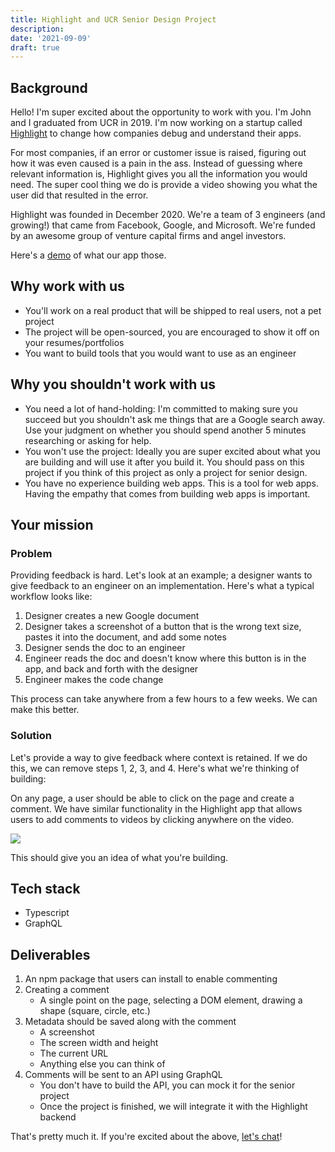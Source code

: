 ```yaml
---
title: Highlight and UCR Senior Design Project
description:
date: '2021-09-09'
draft: true
---
```


## Background

Hello! I'm super excited about the opportunity to work with you. I'm John and I graduated from UCR in 2019. I'm now working on a startup called [Highlight](https://highlight.run) to change how companies debug and understand their apps.

For most companies, if an error or customer issue is raised, figuring out how it was even caused is a pain in the ass. Instead of guessing where relevant information is, Highlight gives you all the information you would need. The super cool thing we do is provide a video showing you what the user did that resulted in the error.

Highlight was founded in December 2020. We're a team of 3 engineers (and growing!) that came from Facebook, Google, and Microsoft. We're funded by an awesome group of venture capital firms and angel investors.

Here's a [demo](https://app.highlight.run/112/sessions/2756728) of what our app those.

## Why work with us

- You'll work on a real product that will be shipped to real users, not a pet project
- The project will be open-sourced, you are encouraged to show it off on your resumes/portfolios
- You want to build tools that you would want to use as an engineer

## Why you shouldn't work with us

- You need a lot of hand-holding: I'm committed to making sure you succeed but you shouldn't ask me things that are a Google search away. Use your judgment on whether you should spend another 5 minutes researching or asking for help.
- You won't use the project: Ideally you are super excited about what you are building and will use it after you build it. You should pass on this project if you think of this project as only a project for senior design.
- You have no experience building web apps. This is a tool for web apps. Having the empathy that comes from building web apps is important.

## Your mission

### Problem

Providing feedback is hard. Let's look at an example; a designer wants to give feedback to an engineer on an implementation. Here's what a typical workflow looks like:

1. Designer creates a new Google document
1. Designer takes a screenshot of a button that is the wrong text size, pastes it into the document, and add some notes
1. Designer sends the doc to an engineer
1. Engineer reads the doc and doesn't know where this button is in the app, and back and forth with the designer
1. Engineer makes the code change

This process can take anywhere from a few hours to a few weeks. We can make this better.

### Solution

Let's provide a way to give feedback where context is retained. If we do this, we can remove steps 1, 2, 3, and 4. Here's what we're thinking of building:

On any page, a user should be able to click on the page and create a comment. We have similar functionality in the Highlight app that allows users to add comments to videos by clicking anywhere on the video.

![](/images/blog/comment.gif)

This should give you an idea of what you're building.

## Tech stack

- Typescript
- GraphQL

## Deliverables

1. An npm package that users can install to enable commenting
1. Creating a comment
   - A single point on the page, selecting a DOM element, drawing a shape (square, circle, etc.)
1. Metadata should be saved along with the comment
   - A screenshot
   - The screen width and height
   - The current URL
   - Anything else you can think of
1. Comments will be sent to an API using GraphQL
   - You don't have to build the API, you can mock it for the senior project
   - Once the project is finished, we will integrate it with the Highlight backend

That's pretty much it. If you're excited about the above, [let's chat](https://john.highlight.run)!
